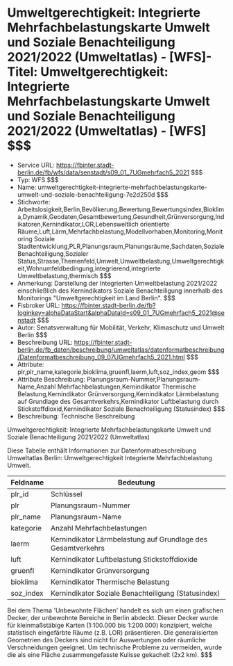 # Umweltgerechtigkeit: Integrierte Mehrfachbelastungskarte Umwelt und Soziale Benachteiligung 2021/2022 (Umweltatlas) - [WFS]- Titel: Umweltgerechtigkeit: Integrierte Mehrfachbelastungskarte Umwelt und Soziale Benachteiligung 2021/2022 (Umweltatlas) - [WFS] $$$
- Service URL: https://fbinter.stadt-berlin.de/fb/wfs/data/senstadt/s09_01_7UGmehrfach5_2021 $$$
- Typ: WFS $$$
- Name: umweltgerechtigkeit-integrierte-mehrfachbelastungskarte-umwelt-und-soziale-benachteiligung-7e2d250d $$$
- Stichworte: Arbeitslosigkeit,Berlin,Bevölkerung,Bewertung,Bewertungsindex,Bioklima,Dynamik,Geodaten,Gesamtbewertung,Gesundheit,Grünversorgung,Indikatoren,Kernindikator,LOR,Lebensweltlich orientierte Räume,Luft,Lärm,Mehrfachbelastung,Modellvorhaben,Monitoring,Monitoring Soziale Stadtentwicklung,PLR,Planungsraum,Planungsräume,Sachdaten,Soziale Benachteiligung,Sozialer Status,Strasse,Themenfeld,Umwelt,Umweltbelastung,Umweltgerechtigkeit,Wohnumfeldbedingung,integrierend,integrierte Umweltbelastung,thermisch $$$
- Anmerkung: Darstellung der Integrierten Umweltbelastung 2021/2022 einschließlich des Kernindikators Soziale Benachteiligung innerhalb des Monitorings "Umweltgerechtigkeit im Land Berlin". $$$
- Fisbroker URL: https://fbinter.stadt-berlin.de/fb?loginkey=alphaDataStart&alphaDataId=s09_01_7UGmehrfach5_2021@senstadt $$$
- Autor: Senatsverwaltung für Mobilität, Verkehr, Klimaschutz und Umwelt Berlin $$$
- Beschreibung URL: https://fbinter.stadt-berlin.de/fb_daten/beschreibung/umweltatlas/datenformatbeschreibung/Datenformatbeschreibung_09_07UGmehrfach5_2021.html $$$
- Attribute: plr,plr_name,kategorie,bioklima,gruenfl,laerm,luft,soz_index,geom $$$
- Attribute Beschreibung: Planungsraum-Nummer,Planungsraum-Name,Anzahl Mehrfachbelastungen,Kernindikator Thermische Belastung,Kernindikator Grünversorgung,Kernindikator Lärmbelastung auf Grundlage des Gesamtverkehrs,Kernindikator Luftbelastung durch Stickstoffdioxid,Kernindikator Soziale Benachteiligung (Statusindex) $$$
- Beschreibung: Technische Beschreibung 

Umweltgerechtigkeit: Integrierte Mehrfachbelastungskarte Umwelt und Soziale Benachteiligung 2021/2022 (Umweltatlas)

Diese Tabelle enthält Informationen zur Datenformatbeschreibung Umweltatlas Berlin: Umweltgerechtigkeit Integrierte Mehrfachbelastung Umwelt.

| Feldname   | Bedeutung                                                    |
| ---------- | ------------------------------------------------------------ |
| plr\_id    | Schlüssel                                                    |
| plr        | Planungsraum-Nummer                                          |
| plr\_name  | Planungsraum-Name                                            |
| kategorie  | Anzahl Mehrfachbelastungen                                   |
| laerm      | Kernindikator Lärmbelastung auf Grundlage des Gesamtverkehrs |
| luft       | Kernindikator Luftbelastung Stickstoffdioxide                |
| gruenfl    | Kernindikator Grünversorgung                                 |
| bioklima   | Kernindikator Thermische Belastung                           |
| soz\_index | Kernindikator Soziale Benachteiligung (Statusindex)          |

Bei dem Thema 'Unbewohnte Flächen' handelt es sich um einen grafischen Decker, der unbewohnte Bereiche in Berlin abdeckt. Dieser Decker wurde für kleinmaßstäbige Karten (1:100.000 bis 1:200.000) konzipiert, welche statistisch eingefärbte Räume (z.B. LOR) präsentieren. Die generalisierten Geometrien des Deckers sind nicht für Auswertungen oder räumliche Verschneidungen geeignet. Um technische Probleme zu vermeiden, wurde die als eine Fläche zusammengefasste Kulisse gekachelt (2x2 km). $$$
